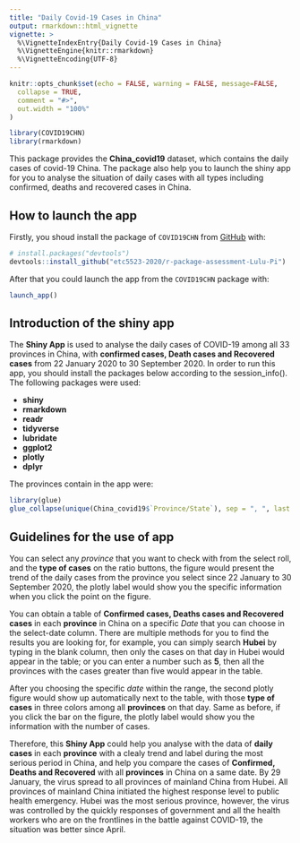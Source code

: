 ```yaml
---
title: "Daily Covid-19 Cases in China"
output: rmarkdown::html_vignette
vignette: >
  %\VignetteIndexEntry{Daily Covid-19 Cases in China}
  %\VignetteEngine{knitr::rmarkdown}
  %\VignetteEncoding{UTF-8}
---
```


```r
knitr::opts_chunk$set(echo = FALSE, warning = FALSE, message=FALSE,
  collapse = TRUE,
  comment = "#>",
  out.width = "100%"
)
```

```r
library(COVID19CHN)
library(rmarkdown)
```


This package provides the **China_covid19** dataset, which contains the daily cases of covid-19 China. The package also help you to launch the shiny app for you to analyse the situation of daily cases with all types including confirmed, deaths and recovered cases in China. 

## How to launch the app 

Firstly, you shoud install the package of `COVID19CHN` from [GitHub](https://github.com/) with:

```r
# install.packages("devtools")
devtools::install_github("etc5523-2020/r-package-assessment-Lulu-Pi")
```

After that you could launch the app from the `COVID19CHN` package with:

```r
launch_app()
```

## Introduction of the shiny app

The **Shiny App** is used to analyse the daily cases of COVID-19 among all 33 provinces in China, with **confirmed cases, Death cases and Recovered cases** from 22 January 2020 to 30 September 2020. In order to run this app, you should install the packages below according to the session_info(). The following packages were used:

- **shiny**
- **rmarkdown**
- **readr**
- **tidyverse**
- **lubridate**
- **ggplot2**
- **plotly**
- **dplyr**

The provinces contain in the app were:

```r
library(glue)
glue_collapse(unique(China_covid19$`Province/State`), sep = ", ", last = " and ")
```


## Guidelines for the use of app

You can select any *province* that you want to check with from the select roll, and the **type of cases** on the ratio buttons, the figure would present the trend of the daily cases from the province you select since 22 January to 30 September 2020, the plotly label would show you the specific information when you click the point on the figure. 

You can obtain a table of **Confirmed cases, Deaths cases and Recovered cases** in each **province** in China on a specific *Date* that you can choose in the select-date column. There are multiple methods for you to find the results you are looking for, for example, you can simply search **Hubei** by typing in the blank column, then only the cases on that day in Hubei would appear in the table; or you can enter a number such as **5**, then all the provinces with the cases greater than five would appear in the table. 

After you choosing the specific *date* within the range, the second plotly figure would show up automatically next to the table, with those **type of cases** in three colors among all **provinces** on that day. Same as before, if you click the bar on the figure, the plotly label would show you the information with the number of cases. 

Therefore, this **Shiny App** could help you analyse with the data of **daily cases** in each **province** with a clealy trend and label during the most serious period in China, and help you compare the cases of **Confirmed, Deaths and Recovered** with all **provinces** in China on a same date. By 29 January, the virus spread to all provinces of mainland China from Hubei. All provinces of mainland China initiated the highest response level to public health emergency. Hubei was the most serious province, however, the virus was controlled by the quickly responses of government and all the health workers who are on the frontlines in the battle against COVID-19, the situation was better since April.

